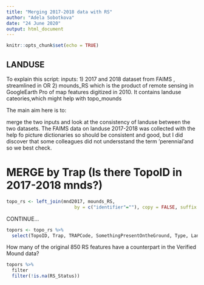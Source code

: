 ```yaml
---
title: "Merging 2017-2018 data with RS"
author: "Adela Sobotkova"
date: "24 June 2020"
output: html_document
---
```


```r
knitr::opts_chunk$set(echo = TRUE)
```

## LANDUSE

To explain this script: 
inputs:
1) 2017 and 2018 dataset from FAIMS , streamlined in OR
2) mounds_RS which is the product of remote sensing in GoogleEarth Pro of map features digitized in 2010. It contains landuse cateories,which might help with topo_mounds


The main aim here is to: 

merge the two inputs and look at the consistency of landuse between the two datasets. The FAIMS data on landuse 2017-2018 was collected with the help fo picture dictionaries so should be consistent and good, but I did discover that some colleagues did not undersstand the term 'perennial'and so we best check.

# MERGE by Trap (Is there TopoID in 2017-2018 mnds?)
```r
topo_rs <- left_join(mnd2017, mounds_RS, 
                         by = c("identifier"=""), copy = FALSE, suffix = c(".topo", ".rs")) # 
```

CONTINUE...

```r
topors <- topo_rs %>% 
  select(TopoID, Trap, TRAPCode, SomethingPresentOntheGround, Type, LandUseAround, LanduseOn, LU_Around, LU_top, Length.topo, `Length (max, m)`, Length.rs, RS_Status, RS_feature_type, Condition, Principal)

```

How many of the original 850 RS features have a counterpart in the Verified Mound data?

```r
topors %>%
  filter
  filter(!is.na(RS_Status))
```